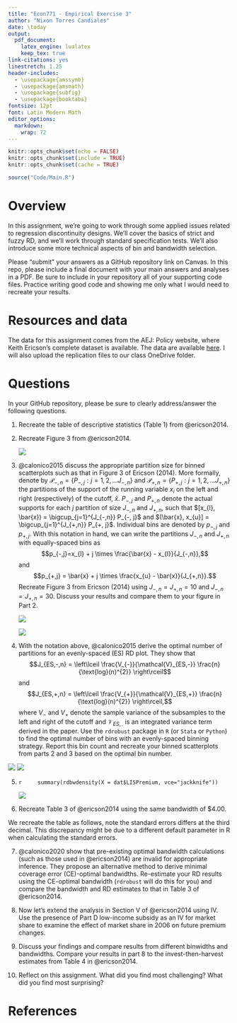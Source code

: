 ```yaml
---
title: "Econ771 - Empirical Exercise 3"
author: "Nixon Torres Candiales"
date: \today
output: 
  pdf_document:
    latex_engine: lualatex
    keep_tex: true
link-citations: yes
linestretch: 1.25
header-includes:
  - \usepackage{amssymb}
  - \usepackage{amsmath}
  - \usepackage{subfig}
  - \usepackage{booktabs}
fontsize: 12pt
font: Latin Modern Math
editor_options: 
  markdown: 
    wrap: 72
---
```


```r
knitr::opts_chunk$set(echo = FALSE)
knitr::opts_chunk$set(include = TRUE)
knitr::opts_chunk$set(cache = TRUE)
```

```r
source("Code/Main.R")
```

# Overview

In this assignment, we're going to work through some applied issues
related to regression discontinuity designs. We'll cover the basics of
strict and fuzzy RD, and we'll work through standard specification
tests. We'll also introduce some more technical aspects of bin and
bandwidth selection.

Please "submit" your answers as a GitHub repository link on Canvas. In
this repo, please include a final document with your main answers and
analyses in a PDF. Be sure to include in your repository all of your
supporting code files. Practice writing good code and showing me only
what I would need to recreate your results.

# Resources and data

The data for this assignment comes from the AEJ: Policy website, where
Keith Ericson's complete dataset is available. The data are available
[here](https://www.aeaweb.org/articles?id=10.1257/pol.6.1.38). I will
also upload the replication files to our class OneDrive folder.

# Questions

In your GitHub repository, please be sure to clearly address/answer the
following questions.

1. Recreate the table of descriptive statistics (Table 1) from @ericson2014.
    
```{=latex}
\begin{table}

\caption{Descriptive Statistics of Medicare Part D Plans}
\centering
\begin{tabular}[t]{lccccc}
\toprule
\multicolumn{1}{c}{ } & \multicolumn{5}{c}{Cohort (Year of plan introduction)} \\
\cmidrule(l{3pt}r{3pt}){2-6}
  & 2006 & 2007 & 2008 & 2009 & 2010\\
\midrule
Mean monthly premium & \$37 & \$40 & \$36 & \$30 & \$33\\
 & (13) & (17) & (20) & (5) & (9)\\
Mean deductible & \$92 & \$114 & \$146 & \$253 & \$118\\
 & (116) & (128) & (125) & (102) & (139)\\
Fraction enhanced benefit & 0.43 & 0.43 & 0.58 & 0.03 & 0.69\\
\addlinespace[0.3em]
\multicolumn{6}{l}{Fraction of plans offered by firms already offering a plan ... }\\
\hspace{1em}... in the United States & 0 & 0.76 & 0.98 & 1 & 0.97\\
\hspace{1em}... in the same state & 0 & 0.53 & 0.91 & 0.68 & 0.86\\
Number of unique firms & 51 & 38 & 16 & 5 & 6\\
Number of plans & 1429 & 658 & 202 & 68 & 107\\
\bottomrule
\end{tabular}
\end{table}
\pagebreak 
```


2. Recreate Figure 3 from @ericson2014.

    ![](Output/fig/Q2.png)

\newpage

3. @calonico2015 discuss the appropriate partition size for binned
    scatterplots such as that in Figure 3 of Ericson (2014). More
    formally, denote by
    $\mathcal{P}_{-,n} = \{ P_{-,j} : j=1, 2, ... J_{-, n} \}$ and
    $\mathcal{P}_{+,n} = \{ P_{+,j} : j=1, 2, ... J_{+, n} \}$ the
    partitions of the support of the running variable $x_{i}$ on the
    left and right (respectively) of the cutoff, $\bar{x}$. $P_{-, j}$
    and $P_{+, n}$ denote the actual supports for each $j$ partition of
    size $J_{-,n}$ and $J_{+,n}$, such that
    $[x_{l}, \bar{x}) = \bigcup_{j=1}^{J_{-,n}} P_{-, j}$ and
    $(\bar{x}, x_{u}] = \bigcup_{j=1}^{J_{+,n}} P_{+, j}$. Individual
    bins are denoted by $p_{-,j}$ and $p_{+,j}$. With this notation in
    hand, we can write the partitions $J_{-,n}$ and $J_{+,n}$ with
    equally-spaced bins as
    $$p_{-,j}=x_{l} + j \times \frac{\bar{x} - x_{l}}{J_{-,n}},$$ and
    $$p_{+,j} = \bar{x} + j \times \frac{x_{u} - \bar{x}}{J_{+,n}}.$$
    Recreate Figure 3 from Ericson (2014) using $J_{-,n}=J_{+,n}=10$ and
    $J_{-,n}=J_{+,n}=30$. Discuss your results and compare them to your
    figure in Part 2.

   ![](Output/fig/Q3A.png)
   
   ![](Output/fig/Q3B.png)    

4. With the notation above, @calonico2015 derive the optimal number of
    partitions for an evenly-spaced (ES) RD plot. They show that
    $$J_{ES,-,n} = \left\lceil \frac{V_{-}}{\mathcal{V}_{ES,-}} \frac{n}{\text{log}(n)^{2}} \right\rceil$$
    and
    $$J_{ES,+,n} = \left\lceil \frac{V_{+}}{\mathcal{V}_{ES,+}} \frac{n}{\text{log}(n)^{2}} \right\rceil,$$
    where $V_{-}$ and $V_{+}$ denote the sample variance of the
    subsamples to the left and right of the cutoff and
    $\mathcal{V}_{ES,.}$ is an integrated variance term derived in the
    paper. Use the `rdrobust` package in `R` (or `Stata` or `Python`) to
    find the optimal number of bins with an evenly-spaced binning
    strategy. Report this bin count and recreate your binned
    scatterplots from parts 2 and 3 based on the optimal bin number.

![](Output/fig/Q4A.png)
![](Output/fig/Q4B.png)
\pagebreak

5. 
    ```r
    summary(rdbwdensity(X = dat$LISPremium, vce="jackknife"))
    ```
      
    ![](Output/fig/Q5.png)
\newpage

6. Recreate Table 3 of @ericson2014 using the same bandwidth of \$4.00.\newline

We recreate the table as follows, note the standard errors differs at the third decimal. This discrepancy might be due to a different default parameter in R when calculating the standard errors.
```{=latex}
\begin{center}
\begin{table}
\caption{Effect of LIS Benchmark Status in 2006 on Plan Enrollment}
\centering
\begin{tabular}[t]{lccccc}
\toprule
 $\ln s_t$ & 2006 & 2007 & 2008 & 2009 & 2010\\
\midrule
\multicolumn{6}{l}{\textit{Panel A. Local linear, bandwidth \$4}}\\
Below benchmark, 2006 & 2.224*** & 1.332*** & 0.902** & 0.803* & 0.677\\
 & (0.283) & (0.267) & (0.248) & (0.362) & (0.481)\\
\addlinespace[0.3em]
\multicolumn{6}{l}{Premium—subsidy, 2006}\\
\hspace{1em}Below benchmark & -0.014 & -0.077 & -0.073 & -0.170 & -0.215*\\
\hspace{1em} & (0.032) & (0.088) & (0.116) & (0.105) & (0.088)\\
\hspace{1em}Above benchmark & -0.142+ & -0.033 & 0.049 & 0.074 & 0.049\\
\hspace{1em} & (0.078) & (0.110) & (0.163) & (0.170) & (0.202)\\
Num.Obs. & 306 & 299 & 298 & 246 & 212\\
R2 & 0.576 & 0.325 & 0.131 & 0.141 & 0.124\\
\\
\multicolumn{6}{l}{\textit{Panel B. Polynomial with controls, bandwidth \$4}}\\
Below benchmark, 2006 & 2.464*** & 1.364*** & 0.872** & 0.351 & -0.277\\
 & (0.219) & (0.317) & (0.243) & (0.321) & (0.298)\\
Premium--subsidy, 2006 & Quadratic & Quadratic & Quadratic & Quadratic & Quadratic\\
Num.Obs. & 306 & 299 & 298 & 246 & 212\\
R2 & 0.794 & 0.576 & 0.472 & 0.535 & 0.685\\

\bottomrule
\multicolumn{6}{l}{\rule{0pt}{1em}+ p $<$ 0.1, * p $<$ 0.05, ** p $<$ 0.01, *** p $<$ 0.001}\\
\end{tabular}
\end{table}
\end{center}
```

\newpage

7. @calonico2020 show that pre-existing optimal bandwidth calculations
    (such as those used in @ericson2014) are invalid for appropriate
    inference. They propose an alternative method to derive minimal
    coverage error (CE)-optimal bandwidths. Re-estimate your RD results
    using the CE-optimal bandwidth (`rdrobust` will do this for you) and
    compare the bandwidth and RD estimates to that in Table 3 of @ericson2014.

8. Now let's extend the analysis in Section V of @ericson2014 using IV.
    Use the presence of Part D low-income subsidy as an IV for market
    share to examine the effect of market share in 2006 on future
    premium changes.

9. Discuss your findings and compare results from different binwidths
    and bandwidths. Compare your results in part 8 to the
    invest-then-harvest estimates from Table 4 in @ericson2014.

10.  Reflect on this assignment. What did you find most challenging? What
    did you find most surprising?

# References
